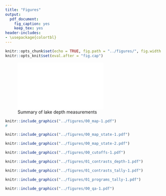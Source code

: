 ```yaml
---
title: "Figures"
output:
  pdf_document:
    fig_caption: yes
    keep_tex: yes
header-includes: 
- \usepackage{colortbl}
---
```


\arrayrulecolor{white}
```r
knitr::opts_chunk$set(echo = TRUE, fig.path = "../figures/", fig.width = 5, fig.height = 6, dev = c("pdf"))
knitr::opts_knit$set(eval.after = "fig.cap")
```

\pagebreak

![Summary of lake depth measurements](../tables/00_data.pdf){width=65%}

```r
knitr::include_graphics("../figures/00_map-1.pdf")
# 
```

```r
knitr::include_graphics("../figures/00_map_state-1.pdf")
```

```r
knitr::include_graphics("../figures/00_map_state-2.pdf")
```

```r
knitr::include_graphics("../figures/00_cutoffs-1.pdf")
```

```r
knitr::include_graphics("../figures/01_contrasts_depth-1.pdf")
```


```r
knitr::include_graphics("../figures/01_contrasts_tally-1.pdf")
```

```r
knitr::include_graphics("../figures/01_programs_tally-1.pdf")
```

```r
knitr::include_graphics("../figures/00_qa-1.pdf")
```
